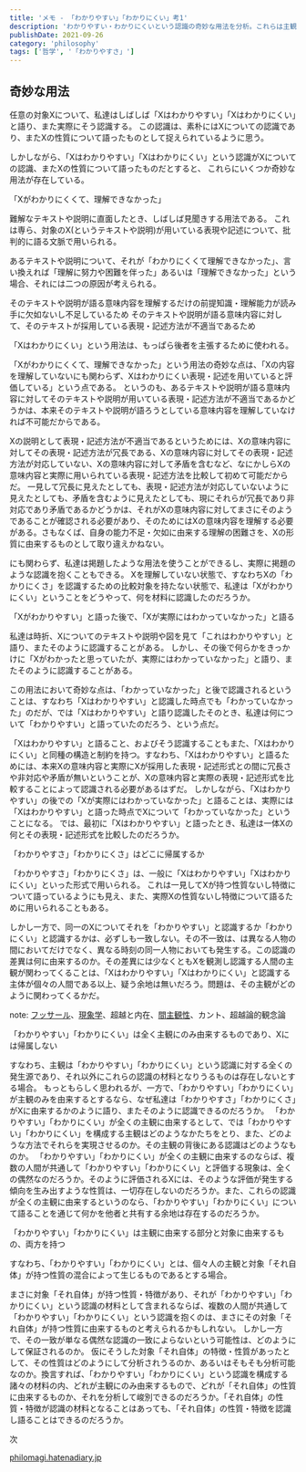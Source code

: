 ```yaml
---
title: 'メモ - 「わかりやすい」「わかりにくい」考1'
description: 'わかりやすい・わかりにくいという認識の奇妙な用法を分析。これらは主観と対象のどちらに帰属するのか'
publishDate: 2021-09-26
category: 'philosophy'
tags: ['哲学', '「わかりやすさ」']
---
```


## 奇妙な用法

任意の対象Xについて、私達はしばしば「Xはわかりやすい」「Xはわかりにくい」と語り、また実際にそう認識する。
この認識は、素朴にはXについての認識であり、またXの性質について語ったものとして捉えられているように思う。

しかしながら、「Xはわかりやすい」「Xはわかりにくい」という認識がXについての認識、またXの性質について語ったものだとすると、
これらにいくつか奇妙な用法が存在している。

「Xがわかりにくくて、理解できなかった」

難解なテキストや説明に直面したとき、しばしば見聞きする用法である。
これは専ら、対象のX(というテキストや説明)が用いている表現や記述について、批判的に語る文脈で用いられる。

あるテキストや説明について、それが「わかりにくくて理解できなかった」、言い換えれば「理解に努力や困難を伴った」あるいは「理解できなかった」という場合、それには二つの原因が考えられる。

そのテキストや説明が語る意味内容を理解するだけの前提知識・理解能力が読み手に欠如ないし不足しているため
そのテキストや説明が語る意味内容に対して、そのテキストが採用している表現・記述方法が不適当であるため

「Xはわかりにくい」という用法は、もっぱら後者を主張するために使われる。

「Xがわかりにくくて、理解できなかった」という用法の奇妙な点は、「Xの内容を理解していないにも関わらず、Xはわかりにくい表現・記述を用いていると評価している」という点である。
というのも、あるテキストや説明が語る意味内容に対してそのテキストや説明が用いている表現・記述方法が不適当であるかどうかは、本来そのテキストや説明が語ろうとしている意味内容を理解していなければ不可能だからである。

Xの説明として表現・記述方法が不適当であるというためには、Xの意味内容に対してその表現・記述方法が冗長である、Xの意味内容に対してその表現・記述方法が対応していない、Xの意味内容に対して矛盾を含むなど、なにかしらXの意味内容と実際に用いられている表現・記述方法を比較して初めて可能だからだ。
一見して冗長に見えたとしても、表現・記述方法が対応していないように見えたとしても、矛盾を含むように見えたとしても、現にそれらが冗長であり非対応であり矛盾であるかどうかは、それがXの意味内容に対してまさにそのようであることが確認される必要があり、そのためにはXの意味内容を理解する必要がある。さもなくば、自身の能力不足・欠如に由来する理解の困難さを、Xの形質に由来するものとして取り違えかねない。

にも関わらず、私達は掲題したような用法を使うことができるし、実際に掲題のような認識を抱くこともできる。
Xを理解していない状態で、すなわちXの「わかりにくさ」を認識するための比較対象を持たない状態で、私達は「Xがわかりにくい」ということをどうやって、何を材料に認識したのだろうか。

「Xがわかりやすい」と語った後で、「Xが実際にはわかっていなかった」と語る

私達は時折、Xについてのテキストや説明や図を見て「これはわかりやすい」と語り、またそのように認識することがある。
しかし、その後で何らかをきっかけに「Xがわかったと思っていたが、実際にはわかっていなかった」と語り、またそのように認識することがある。

この用法において奇妙な点は、「わかっていなかった」と後で認識されるということは、すなわち「Xはわかりやすい」と認識した時点でも「わかっていなかった」のだが、では「Xはわかりやすい」と語り認識したそのとき、私達は何について「わかりやすい」と語っていたのだろう、という点だ。

「Xはわかりやすい」と語ること、およびそう認識することもまた、「Xはわかりにくい」と同種の構造と制約を持つ。すなわち、「Xはわかりやすい」と語るためには、本来Xの意味内容と実際にXが採用した表現・記述形式との間に冗長さや非対応や矛盾が無いということが、Xの意味内容と実際の表現・記述形式を比較することによって認識される必要があるはずだ。
しかしながら、「Xはわかりやすい」の後での「Xが実際にはわかっていなかった」と語ることは、実際には「Xはわかりやすい」と語った時点でXについて「わかっていなかった」ということになる。
では、最初に「Xはわかりやすい」と語ったとき、私達は一体Xの何とその表現・記述形式を比較したのだろうか。

「わかりやすさ」「わかりにくさ」はどこに帰属するか

「わかりやすさ」「わかりにくさ」は、一般に「Xはわかりやすい」「Xはわかりにくい」といった形式で用いられる。
これは一見してXが持つ性質ないし特徴について語っているようにも見え、また、実際Xの性質ないし特徴について語るために用いられることもある。

しかし一方で、同一のXについてそれを「わかりやすい」と認識するか「わかりにくい」と認識するかは、必ずしも一致しない。その不一致は、は異なる人物の間においてだけでなく、異なる時刻の同一人物においても発生する。この認識の差異は何に由来するのか。その差異には少なくともXを観測し認識する人間の主観が関わってくることは、「Xはわかりやすい」「Xはわかりにくい」と認識する主体が個々の人間である以上、疑う余地は無いだろう。問題は、その主観がどのように関わってくるかだ。

note: [フッサール](http://d.hatena.ne.jp/keyword/%A5%D5%A5%C3%A5%B5%A1%BC%A5%EB)、[現象学](http://d.hatena.ne.jp/keyword/%B8%BD%BE%DD%B3%D8)、超越と内在、[間主観性](http://d.hatena.ne.jp/keyword/%B4%D6%BC%E7%B4%D1%C0%AD)、カント、超越論的観念論

「わかりやすい」「わかりにくい」は全く主観にのみ由来するものであり、Xには帰属しない

すなわち、主観は「わかりやすい」「わかりにくい」という認識に対する全くの発生源であり、それ以外にこれらの認識の材料となりうるものは存在しないとする場合。
もっともらしく思われるが、一方で、「わかりやすい」「わかりにくい」が主観のみを由来するとするなら、なぜ私達は「わかりやすさ」「わかりにくさ」がXに由来するかのように語り、またそのように認識できるのだろうか。
「わかりやすい」「わかりにくい」が全くの主観に由来するとして、では「わかりやすい」「わかりにくい」を構成する主観はどのようなかたちをとり、また、どのような方法でそれらを実現させるのか。その主観の背後にある認識はどのようなものか。
「わかりやすい」「わかりにくい」が全くの主観に由来するのならば、複数の人間が共通して「わかりやすい」「わかりにくい」と評価する現象は、全くの偶然なのだろうか。そのように評価されるXには、そのような評価が発生する傾向を生み出すような性質は、一切存在しないのだろうか。また、これらの認識が全くの主観に由来するというのなら、「わかりやすい」「わかりにくい」について語ることを通じて何かを他者と共有する余地は存在するのだろうか。

「わかりやすい」「わかりにくい」は主観に由来する部分と対象に由来するもの、両方を持つ

すなわち、「わかりやすい」「わかりにくい」とは、個々人の主観と対象「それ自体」が持つ性質の混合によって生じるものであるとする場合。

まさに対象「それ自体」が持つ性質・特徴があり、それが「わかりやすい」「わかりにくい」という認識の材料として含まれるならば、複数の人間が共通して「わかりやすい」「わかりにくい」という認識を抱くのは、まさにその対象「それ自体」が持つ性質に由来するものと考えられるかもしれない。
しかし一方で、その一致が単なる偶然な認識の一致によらないという可能性は、どのようにして保証されるのか。
仮にそうした対象「それ自体」の特徴・性質があったとして、その性質はどのようにして分析されうるのか、あるいはそもそも分析可能なのか。換言すれば、「わかりやすい」「わかりにくい」という認識を構成する諸々の材料の内、どれが主観にのみ由来するもので、どれが「それ自体」の性質に由来するものか、それを分析して峻別できるのだろうか。「それ自体」の性質・特徴が認識の材料となることはあっても、「それ自体」の性質・特徴を認識し語ることはできるのだろうか。

次

[philomagi.hatenadiary.jp](https://philomagi.hatenadiary.jp/entry/2021/12/19/203224)
